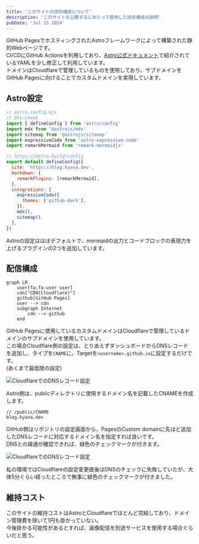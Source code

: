 ---
title: 'このサイトの技術構成について'
description: 'このサイトを公開するにあたって使用した技術構成の説明'
pubDate: 'Jul 15 2024'
---

GitHub PagesでホスティングされたAstroフレームワークによって構築された静的Webページです。  
CI/CDにGitHub Actionsを利用しており、[Astro公式ドキュメント](https://docs.astro.build/en/guides/deploy/github/#configure-a-github-action)で紹介されているYAMLを少し修正して利用しています。  
ドメインはCloudflareで管理しているものを使用しており、サブドメインをGitHub Pagesに向けることでカスタムドメインを実現しています。

## Astro設定


```js
// astro.config.mjs
// @ts-check
import { defineConfig } from 'astro/config'
import mdx from '@astrojs/mdx'
import sitemap from '@astrojs/sitemap'
import expressiveCode from 'astro-expressive-code'
import remarkMermaid from 'remark-mermaidjs'

// https://astro.build/config
export default defineConfig({
  site: 'https://blog.kyana.dev',
  markdown: {
    remarkPlugins: [remarkMermaid],
  },
  integrations: [
    expressiveCode({
      themes: ['github-dark'],
    }),
    mdx(),
    sitemap(),
  ],
})

```

Astroの設定はほぼデフォルトで、mermaidの出力とコードブロックの表現力を上げるプラグインの2つを追加しています。

## 配信構成
```mermaid
graph LR
    user[fa:fa-user user]
    cdn["CDN(Cloudflare)"]
    github[GitHub Pages]
    user --> cdn    
    subgraph Internet
        cdn --> github
    end
```
GitHub Pagesに使用しているカスタムドメインはCloudflareで管理しているドメインのサブドメインを使用しています。  
この場合Cloudflare側の設定は、とりあえずダッシュボードからDNSレコードを追加し、タイプを`CNAME`に、Targetを`<username>.github.io`に設定するだけです。  
(あくまで最低限の設定)

![CloudflareでのDNSレコード設定](../../assets/site-about1.png)

Astro側は、publicディレクトリに使用するドメイン名を記載したCNAMEを作成します。
```
// /public/CNAME
blog.kyana.dev
```

GitHub側はリポジトリの設定画面から、PagesのCustom domainに先ほど追加したDNSレコードに対応するドメイン名を指定すれば良いです。  
DNSとの疎通が確認できれば、緑色のチェックマークが付きます。

![CloudflareでのDNSレコード設定](../../assets/site-about2.png)

私の環境ではCloudflareの設定変更直後はDNSのチェックに失敗していたが、大体5分ぐらい経ったところで無事に緑色のチェックマークが付きました。

## 維持コスト
このサイトの維持コストはAstroとCloudflareでほとんど完結しており、ドメイン管理費を除いて1円も掛かっていない。  
今後掛かる可能性があるとすれば、画像配信を別途サービスを使用する場合ぐらいだと思う。
